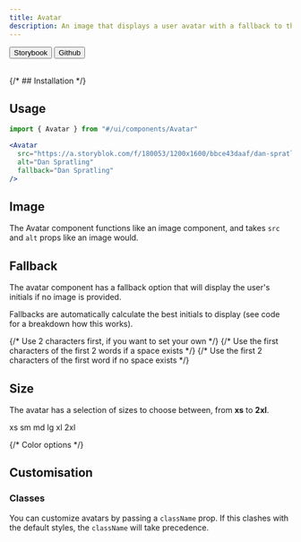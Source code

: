 ```yaml
---
title: Avatar
description: An image that displays a user avatar with a fallback to the user's initials.
---
```



<div className="not-prose flex gap-2">
  <Button variant="outline" size="xs">
    Storybook
  </Button>
  <Button
    href="https://github.com/skyward-digital/sky-ui/tree/main/ui/components/Avatar"
    variant="outline"
    size="xs"
  >
    Github
  </Button>
</div>

<br />

<div className="not-prose border rounded-lg p-6 flex items-center justify-center gap-2">
  <Avatar
    src="https://a.storyblok.com/f/180053/1200x1600/bbce43daaf/dan-spratling-profile-picture.jpg"
    alt="Dan Spratling"
    fallback="Dan Spratling"
  />
</div>

{/* ## Installation */}

## Usage

```jsx
import { Avatar } from "#/ui/components/Avatar"
```

```jsx
<Avatar
  src="https://a.storyblok.com/f/180053/1200x1600/bbce43daaf/dan-spratling-profile-picture.jpg"
  alt="Dan Spratling"
  fallback="Dan Spratling"
/>
```

## Image

The Avatar component functions like an image component, and takes `src` and `alt` props like an image would.

<div className="not-prose border rounded-lg p-6 flex items-center justify-center gap-2">
  <Avatar
    src="https://a.storyblok.com/f/180053/1200x1600/bbce43daaf/dan-spratling-profile-picture.jpg"
    alt="Dan Spratling"
    fallback="Dan Spratling"
  />
</div>

## Fallback

The avatar component has a fallback option that will display the user's initials if no image is provided.

<div className="not-prose border rounded-lg p-6 flex items-center justify-center gap-2">
  <Avatar fallback="Dan Spratling" />
</div>

Fallbacks are automatically calculate the best initials to display (see code for a breakdown how this works).

<div className="not-prose border rounded-lg p-6 flex items-center justify-center gap-2">
  {/* Use 2 characters first, if you want to set your own */}
  <Avatar fallback="DS" />
  {/* Use the first characters of the first 2 words if a space exists */}
  <Avatar fallback="Dan Spratling" />
  {/* Use the first 2 characters of the first word if no space exists */}
  <Avatar fallback="Dan" />
</div>

## Size

The avatar has a selection of sizes to choose between, from **xs** to **2xl**.

<div className="not-prose border rounded-t-lg p-6 flex items-center justify-center gap-2">
  <Avatar
    src="https://a.storyblok.com/f/180053/1200x1600/bbce43daaf/dan-spratling-profile-picture.jpg"
    alt="Dan Spratling"
    fallback="xs"
    size="xs"
  >
    xs
  </Avatar>
  <Avatar
    src="https://a.storyblok.com/f/180053/1200x1600/bbce43daaf/dan-spratling-profile-picture.jpg"
    alt="Dan Spratling"
    fallback="sm"
    size="sm"
  >
    sm
  </Avatar>
  <Avatar
    src="https://a.storyblok.com/f/180053/1200x1600/bbce43daaf/dan-spratling-profile-picture.jpg"
    alt="Dan Spratling"
    fallback="md"
    size="md"
  >
    md
  </Avatar>
  <Avatar
    src="https://a.storyblok.com/f/180053/1200x1600/bbce43daaf/dan-spratling-profile-picture.jpg"
    alt="Dan Spratling"
    fallback="lg"
    size="lg"
  >
    lg
  </Avatar>
  <Avatar
    src="https://a.storyblok.com/f/180053/1200x1600/bbce43daaf/dan-spratling-profile-picture.jpg"
    alt="Dan Spratling"
    fallback="xl"
    size="xl"
  >
    xl
  </Avatar>
  <Avatar
    src="https://a.storyblok.com/f/180053/1200x1600/bbce43daaf/dan-spratling-profile-picture.jpg"
    alt="Dan Spratling"
    fallback="2xl"
    size="2xl"
  >
    2xl
  </Avatar>
</div>

{/* Color options */}

## Customisation

### Classes

You can customize avatars by passing a `className` prop. If this clashes with the default styles, the `className` will take precedence.

<div className="not-prose border rounded-lg p-6 flex items-center justify-center gap-2">
  <Avatar
    className="rounded-lg rounded-tl-none"
    src="https://a.storyblok.com/f/180053/1200x1600/bbce43daaf/dan-spratling-profile-picture.jpg"
    alt="Dan Spratling"
    fallback="Dan Spratling"
  />
  <Avatar className="bg-orange-500 text-white" fallback="Dan Spratling" />
</div>
